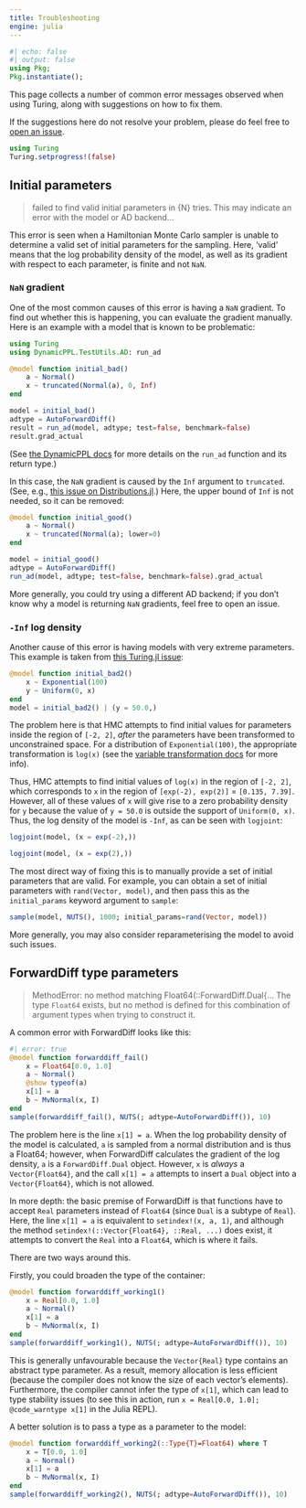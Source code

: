 ```yaml
---
title: Troubleshooting
engine: julia
---
```


```julia
#| echo: false
#| output: false
using Pkg;
Pkg.instantiate();
```

This page collects a number of common error messages observed when using Turing, along with suggestions on how to fix them.

If the suggestions here do not resolve your problem, please do feel free to [open an issue](https://github.com/TuringLang/Turing.jl/issues).

```julia
using Turing
Turing.setprogress!(false)
```

## Initial parameters

> failed to find valid initial parameters in {N} tries. This may indicate an error with the model or AD backend...

This error is seen when a Hamiltonian Monte Carlo sampler is unable to determine a valid set of initial parameters for the sampling.
Here, 'valid' means that the log probability density of the model, as well as its gradient with respect to each parameter, is finite and not `NaN`.

### `NaN` gradient

One of the most common causes of this error is having a `NaN` gradient.
To find out whether this is happening, you can evaluate the gradient manually.
Here is an example with a model that is known to be problematic:

```julia
using Turing
using DynamicPPL.TestUtils.AD: run_ad

@model function initial_bad()
    a ~ Normal()
    x ~ truncated(Normal(a), 0, Inf)
end

model = initial_bad()
adtype = AutoForwardDiff()
result = run_ad(model, adtype; test=false, benchmark=false)
result.grad_actual
```

(See [the DynamicPPL docs](https://turinglang.org/DynamicPPL.jl/stable/api/#AD-testing-and-benchmarking-utilities) for more details on the `run_ad` function and its return type.)

In this case, the `NaN` gradient is caused by the `Inf` argument to `truncated`.
(See, e.g., [this issue on Distributions.jl](https://github.com/JuliaStats/Distributions.jl/issues/1910).)
Here, the upper bound of `Inf` is not needed, so it can be removed:

```julia
@model function initial_good()
    a ~ Normal()
    x ~ truncated(Normal(a); lower=0)
end

model = initial_good()
adtype = AutoForwardDiff()
run_ad(model, adtype; test=false, benchmark=false).grad_actual
```

More generally, you could try using a different AD backend; if you don't know why a model is returning `NaN` gradients, feel free to open an issue.

### `-Inf` log density

Another cause of this error is having models with very extreme parameters.
This example is taken from [this Turing.jl issue](https://github.com/TuringLang/Turing.jl/issues/2476):

```julia
@model function initial_bad2()
    x ~ Exponential(100)
    y ~ Uniform(0, x)
end
model = initial_bad2() | (y = 50.0,)
```

The problem here is that HMC attempts to find initial values for parameters inside the region of `[-2, 2]`, _after_ the parameters have been transformed to unconstrained space.
For a distribution of `Exponential(100)`, the appropriate transformation is `log(x)` (see the [variable transformation docs]({{< meta dev-transforms-distributions >}}) for more info).

Thus, HMC attempts to find initial values of `log(x)` in the region of `[-2, 2]`, which corresponds to `x` in the region of `[exp(-2), exp(2)]` = `[0.135, 7.39]`.
However, all of these values of `x` will give rise to a zero probability density for `y` because the value of `y = 50.0` is outside the support of `Uniform(0, x)`.
Thus, the log density of the model is `-Inf`, as can be seen with `logjoint`:

```julia
logjoint(model, (x = exp(-2),))
```

```julia
logjoint(model, (x = exp(2),))
```

The most direct way of fixing this is to manually provide a set of initial parameters that are valid.
For example, you can obtain a set of initial parameters with `rand(Vector, model)`, and then pass this as the `initial_params` keyword argument to `sample`:

```julia
sample(model, NUTS(), 1000; initial_params=rand(Vector, model))
```

More generally, you may also consider reparameterising the model to avoid such issues.

## ForwardDiff type parameters

> MethodError: no method matching Float64(::ForwardDiff.Dual{... The type `Float64` exists, but no method is defined for this combination of argument types when trying to construct it.

A common error with ForwardDiff looks like this:

```julia
#| error: true
@model function forwarddiff_fail()
    x = Float64[0.0, 1.0]
    a ~ Normal()
    @show typeof(a)
    x[1] = a
    b ~ MvNormal(x, I)
end
sample(forwarddiff_fail(), NUTS(; adtype=AutoForwardDiff()), 10)
```

The problem here is the line `x[1] = a`.
When the log probability density of the model is calculated, `a` is sampled from a normal distribution and is thus a Float64; however, when ForwardDiff calculates the gradient of the log density, `a` is a `ForwardDiff.Dual` object.
However, `x` is _always_ a `Vector{Float64}`, and the call `x[1] = a` attempts to insert a `Dual` object into a `Vector{Float64}`, which is not allowed.

::: {.callout-note}
In more depth: the basic premise of ForwardDiff is that functions have to accept `Real` parameters instead of `Float64` (since `Dual` is a subtype of `Real`).
Here, the line `x[1] = a` is equivalent to `setindex!(x, a, 1)`, and although the method `setindex!(::Vector{Float64}, ::Real, ...)` does exist, it attempts to convert the `Real` into a `Float64`, which is where it fails.
:::

There are two ways around this.

Firstly, you could broaden the type of the container:

```julia
@model function forwarddiff_working1()
    x = Real[0.0, 1.0]
    a ~ Normal()
    x[1] = a
    b ~ MvNormal(x, I)
end
sample(forwarddiff_working1(), NUTS(; adtype=AutoForwardDiff()), 10)
```

This is generally unfavourable because the `Vector{Real}` type contains an abstract type parameter.
As a result, memory allocation is less efficient (because the compiler does not know the size of each vector's elements).
Furthermore, the compiler cannot infer the type of `x[1]`, which can lead to type stability issues (to see this in action, run `x = Real[0.0, 1.0]; @code_warntype x[1]` in the Julia REPL).

A better solution is to pass a type as a parameter to the model:

```julia
@model function forwarddiff_working2(::Type{T}=Float64) where T
    x = T[0.0, 1.0]
    a ~ Normal()
    x[1] = a
    b ~ MvNormal(x, I)
end
sample(forwarddiff_working2(), NUTS(; adtype=AutoForwardDiff()), 10)
```
